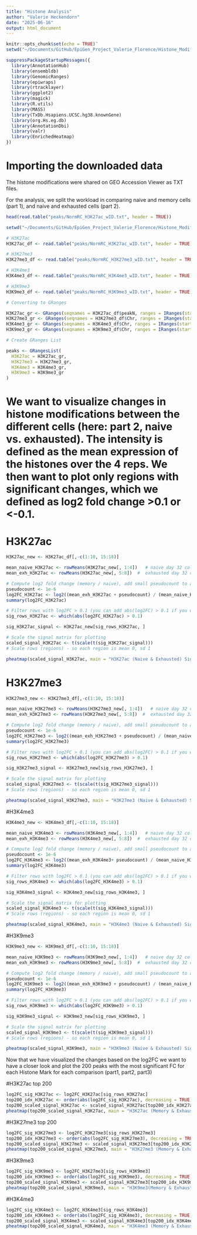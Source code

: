 ```yaml
---
title: "Histone Analysis"
author: "Valerie Heckendorn"
date: "2025-06-16"
output: html_document
---
```


```r
knitr::opts_chunk$set(echo = TRUE)¨
setwd("~/Documents/GitHub/EpiGen_Project_Valerie_Florence/Histone_Modification_EXH/peaks")
```

```r
suppressPackageStartupMessages({
  library(AnnotationHub)
  library(ensembldb)
  library(GenomicRanges)
  library(epiwraps)
  library(rtracklayer)
  library(ggplot2)
  library(magick)
  library(R.utils) 
  library(MASS)
  library(TxDb.Hsapiens.UCSC.hg38.knownGene)
  library(org.Hs.eg.db)
  library(AnnotationDbi)
  library(valr)
  library(EnrichedHeatmap)
})
```

# Importing the downloaded data
The histone modifications were shared on GEO Accession Viewer as TXT files.

For the analysis, we split the workload in comparing naive and memory cells (part 1), and naive and exhausted cells (part 2). 



```r
head(read.table("peaks/NormRC_H3K27ac_wID.txt", header = TRUE))
```

```r
setwd("~/Documents/GitHub/EpiGen_Project_Valerie_Florence/Histone_Modification_EXH/peaks")

# H3K27ac
H3K27ac_df <- read.table("peaks/NormRC_H3K27ac_wID.txt", header = TRUE)

# H3K27me3
H3K27me3_df <- read.table("peaks/NormRC_H3K27me3_wID.txt", header = TRUE)

# H3K4me3
H3K4me3_df <- read.table("peaks/NormRC_H3K4me3_wID.txt", header = TRUE)

# H3K9me3
H3K9me3_df <- read.table("peaks/NormRC_H3K9me3_wID.txt", header = TRUE)

# Converting to GRanges

H3K27ac_gr <- GRanges(seqnames = H3K27ac_df$peakN, ranges = IRanges(start = H3K27ac_df$Start, end = H3K27ac_df$End))
H3K27me3_gr <- GRanges(seqnames = H3K27me3_df$Chr, ranges = IRanges(start = H3K27me3_df$Start, end = H3K27me3_df$End))
H3K4me3_gr <- GRanges(seqnames = H3K4me3_df$Chr, ranges = IRanges(start = H3K4me3_df$Start, end = H3K4me3_df$End))
H3K9me3_gr <- GRanges(seqnames = H3K9me3_df$Chr, ranges = IRanges(start = H3K9me3_df$Start, end = H3K9me3_df$End))

# Create GRanges List

peaks <- GRangesList(
  H3K27ac = H3K27ac_gr,
  H3K27me3 = H3K27me3_gr,
  H3K4me3 = H3K4me3_gr,
  H3K9me3 = H3K9me3_gr
)

```

# We want to visualize changes in histone modifications between the different cells (here: part 2, naive vs. exhausted). The intensity is defined as the mean expression of the histones over the 4 reps. We then want to plot only regions with significant changes, which we defined as log2 fold change >0.1 or <-0.1.

# H3K27ac
```r
H3K27ac_new <- H3K27ac_df[,-c(1:10, 15:18)]

mean_naive_H3K27ac <- rowMeans(H3K27ac_new[, 1:4])   # naive day 32 cols
mean_exh_H3K27ac <- rowMeans(H3K27ac_new[, 5:8])  #  exhausted day 32 cols

# Compute log2 fold change (memory / naive), add small pseudocount to avoid log2(0)
pseudocount <- 1e-6
log2FC_H3K27ac <- log2((mean_exh_H3K27ac + pseudocount) / (mean_naive_H3K27ac + pseudocount))
summary(log2FC_H3K27ac)

# Filter rows with log2FC > 0.1 (you can add abs(log2FC) > 0.1 if you want both directions)
sig_rows_H3K27ac <- which(abs(log2FC_H3K27ac) > 0.1)

sig_H3K27ac_signal <- H3K27ac_new[sig_rows_H3K27ac, ]

# Scale the signal matrix for plotting
scaled_signal_H3K27ac <- t(scale(t(sig_H3K27ac_signal)))  
# Scale rows (regions) - so each region is mean 0, sd 1

pheatmap(scaled_signal_H3K27ac, main = "H3K27ac (Naive & Exhausted) Significant Regions", show_rownames = FALSE, cutree_rows = 2)

```
# H3K27me3
```r
H3K27me3_new <- H3K27me3_df[,-c(1:10, 15:18)]

mean_naive_H3K27me3 <- rowMeans(H3K27me3_new[, 1:4])   # naive day 32 cols
mean_exh_H3K27me3 <- rowMeans(H3K27me3_new[, 5:8])  #  exhausted day 32 cols

# Compute log2 fold change (memory / naive), add small pseudocount to avoid log2(0)
pseudocount <- 1e-6
log2FC_H3K27me3 <- log2((mean_exh_H3K27me3 + pseudocount) / (mean_naive_H3K27me3 + pseudocount))
summary(log2FC_H3K27me3)

# Filter rows with log2FC > 0.1 (you can add abs(log2FC) > 0.1 if you want both directions)
sig_rows_H3K27me3 <- which(abs(log2FC_H3K27me3) > 0.1)

sig_H3K27me3_signal <- H3K27me3_new[sig_rows_H3K27me3, ]

# Scale the signal matrix for plotting
scaled_signal_H3K27me3 <- t(scale(t(sig_H3K27me3_signal)))  
# Scale rows (regions) - so each region is mean 0, sd 1

pheatmap(scaled_signal_H3K27me3, main = "H3K27me3 (Naive & Exhausted) Significant Regions", show_rownames = FALSE, cutree_rows = 2)

```

#H3K4me3
```r
H3K4me3_new <- H3K4me3_df[,-c(1:10, 15:18)]

mean_naive_H3K4me3 <- rowMeans(H3K4me3_new[, 1:4])   # naive day 32 cols
mean_exh_H3K4me3 <- rowMeans(H3K4me3_new[, 5:8])  #  exhausted day 32 cols

# Compute log2 fold change (memory / naive), add small pseudocount to avoid log2(0)
pseudocount <- 1e-6
log2FC_H3K4me3 <- log2((mean_exh_H3K4me3+ pseudocount) / (mean_naive_H3K4me3 + pseudocount))
summary(log2FC_H3K4me3)

# Filter rows with log2FC > 0.1 (you can add abs(log2FC) > 0.1 if you want both directions)
sig_rows_H3K4me3 <- which(abs(log2FC_H3K4me3) > 0.1)

sig_H3K4me3_signal <- H3K4me3_new[sig_rows_H3K4me3, ]

# Scale the signal matrix for plotting
scaled_signal_H3K4me3 <- t(scale(t(sig_H3K4me3_signal)))  
# Scale rows (regions) - so each region is mean 0, sd 1

pheatmap(scaled_signal_H3K4me3, main = "H3K4me3 (Naive & Exhausted) Significant Regions", show_rownames = FALSE, cutree_rows = 2)

```

#H3K9me3
```r
H3K9me3_new <- H3K9me3_df[,-c(1:10, 15:18)]

mean_naive_H3K9me3 <- rowMeans(H3K9me3_new[, 1:4])   # naive day 32 cols
mean_exh_H3K9me3 <- rowMeans(H3K9me3_new[, 5:8])  #  exhausted day 32 cols

# Compute log2 fold change (memory / naive), add small pseudocount to avoid log2(0)
pseudocount <- 1e-6
log2FC_H3K9me3 <- log2((mean_exh_H3K9me3 + pseudocount) / (mean_naive_H3K9me3 + pseudocount))
summary(log2FC_H3K9me3)

# Filter rows with log2FC > 0.1 (you can add abs(log2FC) > 0.1 if you want both directions)
sig_rows_H3K9me3 <- which(abs(log2FC_H3K9me3) > 0.1)

sig_H3K9me3_signal <- H3K9me3_new[sig_rows_H3K9me3, ]

# Scale the signal matrix for plotting
scaled_signal_H3K9me3 <- t(scale(t(sig_H3K9me3_signal)))  
# Scale rows (regions) - so each region is mean 0, sd 1

pheatmap(scaled_signal_H3K9me3, main = "H3K9me3 (Naive & Exhausted) Significant Regions", show_rownames = FALSE, cutree_rows = 2)

```

Now that we have visualized the changes based on the log2FC we want to have a closer look and plot the 200 peaks with the most significant FC for each Histone Mark for each comparison (part1, part2, part3)

#H3K27ac top 200
```r
log2FC_sig_H3K27ac <- log2FC_H3K27ac[sig_rows_H3K27ac]
top200_idx_H3K27ac <- order(abs(log2FC_sig_H3K27ac), decreasing = TRUE)[1:200]
top200_scaled_signal_H3K27ac <- scaled_signal_H3K27ac[top200_idx_H3K27ac, ]
pheatmap(top200_scaled_signal_H3K27ac, main = "H3K27ac (Memory & Exhausted) Top 200 Significant Regions", show_rownames = FALSE, cutree_rows = 2)
```
#H3K27me3 top 200
```r
log2FC_sig_H3K27me3 <- log2FC_H3K27me3[sig_rows_H3K27me3]
top200_idx_H3K27me3 <- order(abs(log2FC_sig_H3K27me3), decreasing = TRUE)[1:200]
top200_scaled_signal_H3K27me3 <- scaled_signal_H3K27me3[top200_idx_H3K27me3, ]
pheatmap(top200_scaled_signal_H3K27me3, main = "H3K27me3 (Memory & Exhausted) Top 200 Significant Regions", show_rownames = FALSE, cutree_rows = 2)
```
#H3K9me3
```r
log2FC_sig_H3K9me3 <- log2FC_H3K27me3[sig_rows_H3K9me3]
top200_idx_H3K9me3 <- order(abs(log2FC_sig_H3K9me3), decreasing = TRUE)[1:200]
top200_scaled_signal_H3K9me3 <- scaled_signal_H3K27me3[top200_idx_H3K9me3, ]
pheatmap(top200_scaled_signal_H3K9me3, main = "H3K9me3(Memory & Exhausted) Top 200 Significant Regions", show_rownames = FALSE, cutree_rows = 2)
```

#H3K4me3
```r
log2FC_sig_H3K4me3 <- log2FC_H3K4me3[sig_rows_H3K4me3]
top200_idx_H3K4me3 <- order(abs(log2FC_sig_H3K4me3), decreasing = TRUE)[1:200]
top200_scaled_signal_H3K4me3 <- scaled_signal_H3K4me3[top200_idx_H3K4me3, ]
pheatmap(top200_scaled_signal_H3K4me3, main = "H3K4me3 (Memory & Exhausted) Top 200 Significant Regions", show_rownames = FALSE, cutree_rows = 2)
```

